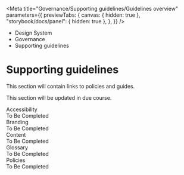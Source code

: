 
<Meta
	title="Governance/Supporting guidelines/Guidelines overview"
	parameters={{
		previewTabs: {
			canvas: { hidden: true },
			"storybook/docs/panel": { hidden: true },
		},
	}}
/>

<div className="act-docs-container">
	<Masthead />
	<main className="act-body">
		<div className="act-flex act-flex-light-purple">
			<div className="act-flex__container act-flex__container-padding-trim">
				<div className="act-flex__grid">
					<div className="act-flex__row">
						<div className="act-col__cw-12">
							<div className="act-box">
								<div className="act-breadcrumbs">
									<ul className="act-breadcrumbs__container">
										<li className="act-breadcrumbs__crumb act-h6">
											<LinkTo className="act-breadcrumbs__crumb__link" kind="system-introduction--page">
												Design System <i className="fa-solid fa-angle-right"></i>
											</LinkTo>
										</li>
										<li className="act-breadcrumbs__crumb act-h6">
											<LinkTo className="act-breadcrumbs__crumb__link" kind="governance-overview--page">
												Governance <i className="fa-solid fa-angle-right"></i>
											</LinkTo>
										</li>
										<li className="act-breadcrumbs__crumb act-h6">
											<LinkTo className="act-breadcrumbs__crumb__link" kind="governance-supporting-guidelines-guidelines-overview--page">
												Supporting guidelines <i className="fa-solid fa-angle-right"></i>
											</LinkTo>
										</li>
									</ul>
								</div>
								<h1>Supporting guidelines</h1>
							</div>
						</div>
					</div>
				</div>
			</div>
		</div>
		<div className="act-flex">
			<div className="act-flex__container">
				<div className="act-flex__grid">
					<div className="act-flex__row">
						<div className="act-col__cw-12">
							<div className="act-box">
								<p>This section will contain links to policies and guides.</p>
								<p>This section will be updated in due course.</p>
								<div className="act-card-grid">
									<LinkTo className="act-card act-card__primary act-card__feature--icon" kind="governance-supporting-guidelines-accessibility--page">
										<div className="act-card__container">
											<div className="act-card__content">
												<div className="act-card__icon">
													<i class="fa-solid fa-universal-access"></i>
												</div>
												<div className="act-card__title">Accessibility</div>
												<div className="act-card__description">To Be Completed</div>
												<div className="act-card__cta">
													<i className="fa-solid fa-arrow-right"></i>
												</div>
											</div>
										</div>
									</LinkTo>
									<LinkTo className="act-card act-card__primary act-card__feature--icon" kind="governance-supporting-guidelines-branding--page">
										<div className="act-card__container">
											<div className="act-card__content">
												<div className="act-card__icon">
													<i class="fa-solid fa-swatchbook"></i>
												</div>
												<div className="act-card__title">Branding</div>
												<div className="act-card__description">To Be Completed</div>
												<div className="act-card__cta">
													<i className="fa-solid fa-arrow-right"></i>
												</div>
											</div>
										</div>
									</LinkTo>
									<LinkTo className="act-card act-card__primary act-card__feature--icon" kind="governance-supporting-guidelines-content--page">
										<div className="act-card__container">
											<div className="act-card__content">
												<div className="act-card__icon">
													<i class="fa-solid fa-book"></i>
												</div>
												<div className="act-card__title">Content</div>
												<div className="act-card__description">To Be Completed</div>
												<div className="act-card__cta">
													<i className="fa-solid fa-arrow-right"></i>
												</div>
											</div>
										</div>
									</LinkTo>
									<LinkTo className="act-card act-card__primary act-card__feature--icon" kind="governance-supporting-guidelines-glossary--page">
										<div className="act-card__container">
											<div className="act-card__content">
												<div className="act-card__icon">
													<i class="fa-solid fa-language"></i>
												</div>
												<div className="act-card__title">Glossary</div>
												<div className="act-card__description">To Be Completed</div>
												<div className="act-card__cta">
													<i className="fa-solid fa-arrow-right"></i>
												</div>
											</div>
										</div>
									</LinkTo>
									<LinkTo className="act-card act-card__primary act-card__feature--icon" kind="governance-supporting-guidelines-policies--page">
										<div className="act-card__container">
											<div className="act-card__content">
												<div className="act-card__icon">
													<i class="fa-solid fa-passport"></i>
												</div>
												<div className="act-card__title">Policies</div>
												<div className="act-card__description">To Be Completed</div>
												<div className="act-card__cta">
													<i className="fa-solid fa-arrow-right"></i>
												</div>
											</div>
										</div>
									</LinkTo>
								</div>
							</div>
						</div>
					</div>
				</div>
			</div>
		</div>
	</main>
	<footer className="act-footer">
		<AoC />
		<Footer />
	</footer>
</div>
